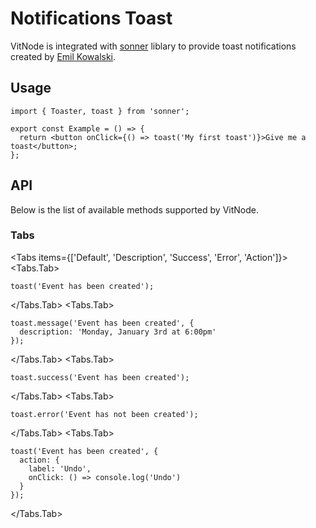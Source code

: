 # Notifications Toast

VitNode is integrated with [sonner](https://github.com/emilkowalski/sonner) liblary to provide toast notifications created by [Emil Kowalski](https://github.com/emilkowalski).

## Usage

```tsx
import { Toaster, toast } from 'sonner';

export const Example = () => {
  return <button onClick={() => toast('My first toast')}>Give me a toast</button>;
};
```

## API

Below is the list of available methods supported by VitNode.

### Tabs


<Tabs items={['Default', 'Description', 'Success', 'Error', 'Action']}>
<Tabs.Tab>

```tsx
toast('Event has been created');
```

</Tabs.Tab>
<Tabs.Tab>

```tsx
toast.message('Event has been created', {
  description: 'Monday, January 3rd at 6:00pm'
});
```

</Tabs.Tab>
<Tabs.Tab>

```tsx
toast.success('Event has been created');
```

</Tabs.Tab>
<Tabs.Tab>

```tsx
toast.error('Event has not been created');
```

</Tabs.Tab>
<Tabs.Tab>

```tsx
toast('Event has been created', {
  action: {
    label: 'Undo',
    onClick: () => console.log('Undo')
  }
});
```

</Tabs.Tab>
</Tabs>

